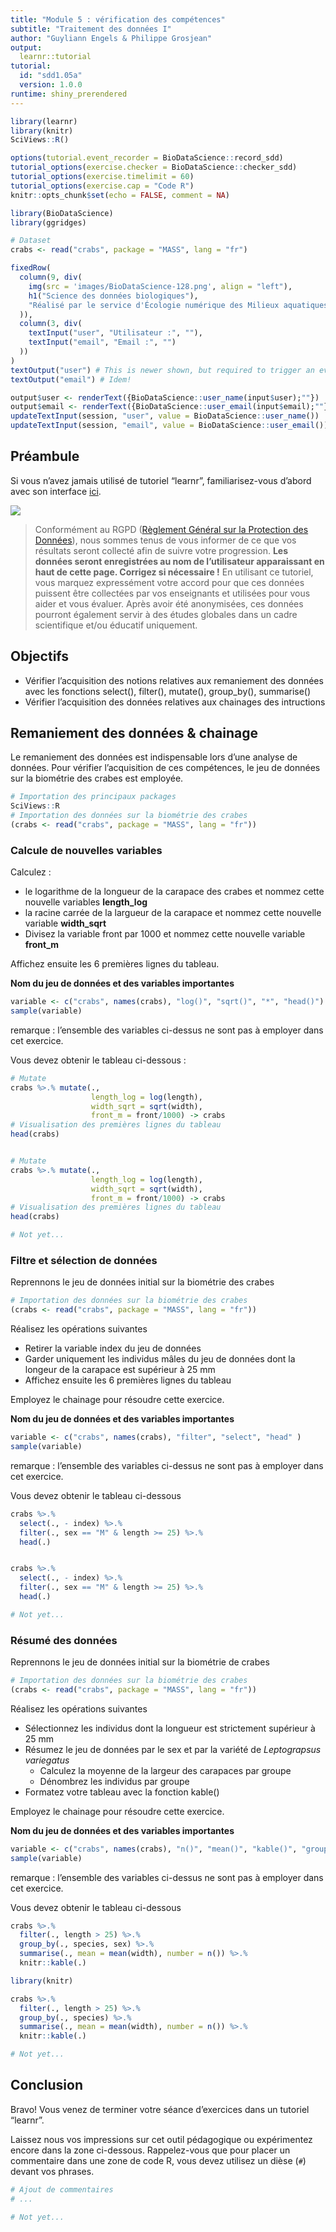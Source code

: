 ```yaml
---
title: "Module 5 : vérification des compétences"
subtitle: "Traitement des données I"
author: "Guyliann Engels & Philippe Grosjean"
output:
  learnr::tutorial
tutorial:
  id: "sdd1.05a"
  version: 1.0.0
runtime: shiny_prerendered
---
```


```r
library(learnr)
library(knitr)
SciViews::R()

options(tutorial.event_recorder = BioDataScience::record_sdd)
tutorial_options(exercise.checker = BioDataScience::checker_sdd)
tutorial_options(exercise.timelimit = 60)
tutorial_options(exercise.cap = "Code R")
knitr::opts_chunk$set(echo = FALSE, comment = NA)

library(BioDataScience)
library(ggridges)

# Dataset
crabs <- read("crabs", package = "MASS", lang = "fr")
```

```r
fixedRow(
  column(9, div(
    img(src = 'images/BioDataScience-128.png', align = "left"),
    h1("Science des données biologiques"),
    "Réalisé par le service d'Écologie numérique des Milieux aquatiques, Université de Mons (Belgique)"
  )),
  column(3, div(
    textInput("user", "Utilisateur :", ""),
    textInput("email", "Email :", "")
  ))
)
textOutput("user") # This is newer shown, but required to trigger an event!
textOutput("email") # Idem!
```

```r
output$user <- renderText({BioDataScience::user_name(input$user);""})
output$email <- renderText({BioDataScience::user_email(input$email);""})
updateTextInput(session, "user", value = BioDataScience::user_name())
updateTextInput(session, "email", value = BioDataScience::user_email())
```


## Préambule

Si vous n'avez jamais utilisé de tutoriel "learnr", familiarisez-vous d'abord avec son interface [ici](http://biodatascience-course.sciviews.org/sdd-umons/learnr.html).

![](images/attention.jpg)

> Conformément au RGPD ([Règlement Général sur la Protection des Données](https://ec.europa.eu/info/law/law-topic/data-protection/reform/rules-business-and-organisations/principles-gdpr_fr)), nous sommes tenus de vous informer de ce que vos résultats seront collecté afin de suivre votre progression. **Les données seront enregistrées au nom de l'utilisateur apparaissant en haut de cette page. Corrigez si nécessaire !** En utilisant ce tutoriel, vous marquez expressément votre accord pour que ces données puissent être collectées par vos enseignants et utilisées pour vous aider et vous évaluer. Après avoir été anonymisées, ces données pourront également servir à des études globales dans un cadre scientifique et/ou éducatif uniquement.


## Objectifs

- Vérifier l'acquisition des notions relatives aux remaniement des données avec les fonctions select(), filter(), mutate(), group_by(), summarise()
- Vérifier l'acquisition des données relatives aux chainages des intructions


## Remaniement des données & chainage 

Le remaniement des données est indispensable lors d'une analyse de données. Pour vérifier l'acquisition de ces compétences, le jeu de données sur la biométrie des crabes est employée.

```r
# Importation des principaux packages 
SciViews::R
# Importation des données sur la biométrie des crabes
(crabs <- read("crabs", package = "MASS", lang = "fr"))
```

### Calcule de nouvelles variables

Calculez : 

- le logarithme de la longueur de la carapace des crabes et nommez cette nouvelle variables **length_log**
- la racine carrée de la largueur de la carapace et nommez cette nouvelle variable **width_sqrt**
- Divisez la variable front par 1000 et nommez cette nouvelle variable **front_m**

Affichez ensuite les 6 premières lignes du tableau.

**Nom du jeu de données et des variables importantes** 

```r
variable <- c("crabs", names(crabs), "log()", "sqrt()", "*", "head()")
sample(variable)
```

remarque : l'ensemble des variables ci-dessus ne sont pas à employer dans cet exercice.

Vous devez obtenir le tableau ci-dessous : 

```r
# Mutate
crabs %>.% mutate(., 
                  length_log = log(length),
                  width_sqrt = sqrt(width),
                  front_m = front/1000) -> crabs
# Visualisation des premières lignes du tableau 
head(crabs)
```

```r

```

```r
# Mutate
crabs %>.% mutate(., 
                  length_log = log(length),
                  width_sqrt = sqrt(width),
                  front_m = front/1000) -> crabs
# Visualisation des premières lignes du tableau 
head(crabs)
```

```r
# Not yet...
```

### Filtre et sélection de données

Reprennons le jeu de données initial sur la biométrie des crabes

```r
# Importation des données sur la biométrie des crabes
(crabs <- read("crabs", package = "MASS", lang = "fr"))
```

Réalisez les opérations suivantes

- Retirer la variable index du jeu de données
- Garder uniquement les individus mâles du jeu de données dont la longeur de la carapace est supérieur à 25 mm
- Affichez ensuite les 6 premières lignes du tableau

Employez le chainage pour résoudre cette exercice.

**Nom du jeu de données et des variables importantes** 

```r
variable <- c("crabs", names(crabs), "filter", "select", "head" )
sample(variable)
```

remarque : l'ensemble des variables ci-dessus ne sont pas à employer dans cet exercice.

Vous devez obtenir le tableau ci-dessous

```r
crabs %>.%
  select(., - index) %>.%
  filter(., sex == "M" & length >= 25) %>.%
  head(.)
```


```r

```

```r
crabs %>.%
  select(., - index) %>.%
  filter(., sex == "M" & length >= 25) %>.%
  head(.)
```

```r
# Not yet...
```

### Résumé des données

Reprennons le jeu de données initial sur la biométrie de crabes

```r
# Importation des données sur la biométrie des crabes
(crabs <- read("crabs", package = "MASS", lang = "fr"))
```

Réalisez les opérations suivantes

- Sélectionnez les individus dont la longueur est strictement supérieur à 25 mm
- Résumez le jeu de données par le sex et par la variété de *Leptograpsus variegatus*
    + Calculez la moyenne de la largeur des carapaces par groupe
    + Dénombrez les individus par groupe
- Formatez votre tableau avec la fonction kable()

Employez le chainage pour résoudre cette exercice.

**Nom du jeu de données et des variables importantes** 

```r
variable <- c("crabs", names(crabs), "n()", "mean()", "kable()", "group_by()", "filter()" )
sample(variable)
```

remarque : l'ensemble des variables ci-dessus ne sont pas à employer dans cet exercice.

Vous devez obtenir le tableau ci-dessous

```r
crabs %>.%
  filter(., length > 25) %>.%
  group_by(., species, sex) %>.%
  summarise(., mean = mean(width), number = n()) %>.%
  knitr::kable(.)
```

```r
library(knitr)

```

```r
crabs %>.%
  filter(., length > 25) %>.%
  group_by(., species) %>.%
  summarise(., mean = mean(width), number = n()) %>.%
  knitr::kable(.)
```

```r
# Not yet...
```

## Conclusion

Bravo! Vous venez de terminer votre séance d'exercices dans un tutoriel "learnr". 

Laissez nous vos impressions sur cet outil pédagogique ou expérimentez encore dans la zone ci-dessous. Rappelez-vous que pour placer un commentaire dans une zone de code R, vous devez utilisez un dièse (`#`) devant vos phrases.

```r
# Ajout de commentaires 
# ...
```

```r
# Not yet...
```

